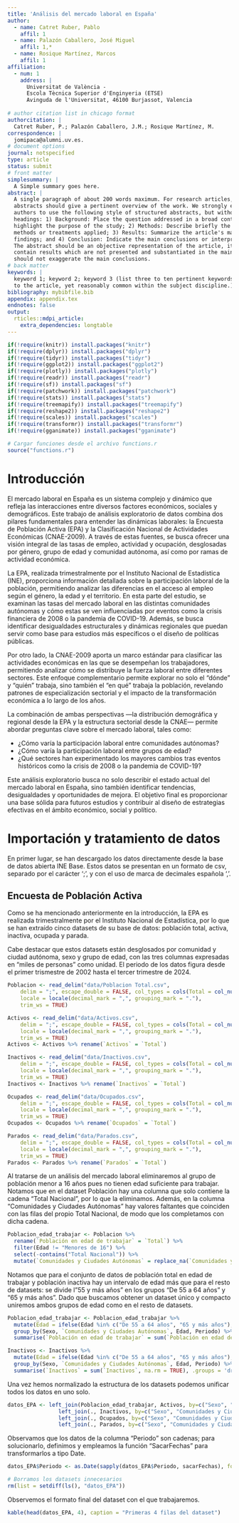 ```yaml
---
title: 'Análisis del mercado laboral en España'
author:
  - name: Catret Ruber, Pablo
    affil: 1
  - name: Palazón Caballero, José Miguel
    affil: 1,*
  - name: Rosique Martínez, Marcos
    affil: 1
affiliation:
  - num: 1
    address: |
      Universitat de València - 
      Escola Tècnica Superior d'Enginyeria (ETSE)
      Avinguda de l'Universitat, 46100 Burjassot, Valencia
    
# author citation list in chicago format
authorcitation: |
  Catret Ruber, P.; Palazón Caballero, J.M.; Rosique Martínez, M.
correspondence: |
  jomipaca@alumni.uv.es.
# document options
journal: notspecified
type: article
status: submit
# front matter
simplesummary: |
  A Simple summary goes here.
abstract: |
  A single paragraph of about 200 words maximum. For research articles, 
  abstracts should give a pertinent overview of the work. We strongly encourage
  authors to use the following style of structured abstracts, but without 
  headings: 1) Background: Place the question addressed in a broad context and
  highlight the purpose of the study; 2) Methods: Describe briefly the main
  methods or treatments applied; 3) Results: Summarize the article's main 
  findings; and 4) Conclusion: Indicate the main conclusions or interpretations. 
  The abstract should be an objective representation of the article, it must not 
  contain results which are not presented and substantiated in the main text and 
  should not exaggerate the main conclusions.
# back matter
keywords: |
  keyword 1; keyword 2; keyword 3 (list three to ten pertinent keywords specific 
  to the article, yet reasonably common within the subject discipline.).
bibliography: mybibfile.bib
appendix: appendix.tex
endnotes: false
output: 
  rticles::mdpi_article:
    extra_dependencies: longtable
---
```


```r
if(!require(knitr)) install.packages("knitr")
if(!require(dplyr)) install.packages("dplyr")
if(!require(tidyr)) install.packages("tidyr")
if(!require(ggplot2)) install.packages("ggplot2")
if(!require(plotly)) install.packages("plotly")
if(!require(readr)) install.packages("readr")
if(!require(sf)) install.packages("sf")
if(!require(patchwork)) install.packages("patchwork")
if(!require(stats)) install.packages("stats")
if(!require(treemapify)) install.packages("treemapify")
if(!require(reshape2)) install.packages("reshape2")
if(!require(scales)) install.packages("scales")
if(!require(transformr)) install.packages("transformr")
if(!require(gganimate)) install.packages("gganimate")

# Cargar funciones desde el archivo functions.r
source("functions.r")
```

# Introducción

El mercado laboral en España es un sistema complejo y dinámico que refleja las interacciones entre diversos factores económicos, sociales y demográficos. Este trabajo de análisis exploratorio de datos combina dos pilares fundamentales para entender las dinámicas laborales: la Encuesta de Población Activa (EPA) y la Clasificación Nacional de Actividades Económicas (CNAE-2009). A través de estas fuentes, se busca ofrecer una visión integral de las tasas de empleo, actividad y ocupación, desglosadas por género, grupo de edad y comunidad autónoma, así como por ramas de actividad económica.

La EPA, realizada trimestralmente por el Instituto Nacional de Estadística (INE), proporciona información detallada sobre la participación laboral de la población, permitiendo analizar las diferencias en el acceso al empleo según el género, la edad y el territorio. En esta parte del estudio, se examinan las tasas del mercado laboral en las distintas comunidades autónomas y cómo estas se ven influenciadas por eventos como la crisis financiera de 2008 o la pandemia de COVID-19. Además, se busca identificar desigualdades estructurales y dinámicas regionales que puedan servir como base para estudios más específicos o el diseño de políticas públicas.

Por otro lado, la CNAE-2009 aporta un marco estándar para clasificar las actividades económicas en las que se desempeñan los trabajadores, permitiendo analizar cómo se distribuye la fuerza laboral entre diferentes sectores. Este enfoque complementario permite explorar no solo el "dónde" y "quién" trabaja, sino también el "en qué" trabaja la población, revelando patrones de especialización sectorial y el impacto de la transformación económica a lo largo de los años.

La combinación de ambas perspectivas —la distribución demográfica y regional desde la EPA y la estructura sectorial desde la CNAE— permite abordar preguntas clave sobre el mercado laboral, tales como:

- ¿Cómo varía la participación laboral entre comunidades autónomas?
- ¿Cómo varía la participación laboral entre grupos de edad?
- ¿Qué sectores han experimentado los mayores cambios tras eventos históricos como la crisis de 2008 o la pandemia de COVID-19?

Este análisis exploratorio busca no solo describir el estado actual del mercado laboral en España, sino también identificar tendencias, desigualdades y oportunidades de mejora. El objetivo final es proporcionar una base sólida para futuros estudios y contribuir al diseño de estrategias efectivas en el ámbito económico, social y político.


# Importación y tratamiento de datos

En primer lugar, se han descargado los datos directamente desde la base de datos abierta INE Base. Estos datos se presentan en un formato de csv, separado por el carácter ';', y con el uso de marca de decimales española ','.

## Encuesta de Población Activa

Como se ha mencionado anteriormente en la introducción, la EPA es realizada trimestralmente por el Instituto Nacional de Estadística, por lo que se han extraído cinco datasets de su base de datos: población total, activa, inactiva, ocupada y parada. 

Cabe destacar que estos datasets están desglosados por comunidad y ciudad autónoma, sexo y grupo de edad, con las tres columnas expresadas en "miles de personas" como unidad. El periodo de los datos figura desde el primer trismestre de 2002 hasta el tercer trimestre de 2024.

```r
Poblacion <- read_delim("data/Poblacion Total.csv", 
    delim = ";", escape_double = FALSE, col_types = cols(Total = col_number()), 
    locale = locale(decimal_mark = ",", grouping_mark = "."), 
    trim_ws = TRUE)

Activos <- read_delim("data/Activos.csv", 
    delim = ";", escape_double = FALSE, col_types = cols(Total = col_number()), 
    locale = locale(decimal_mark = ",", grouping_mark = "."), 
    trim_ws = TRUE)
Activos <- Activos %>% rename(`Activos` = `Total`)

Inactivos <- read_delim("data/Inactivos.csv", 
    delim = ";", escape_double = FALSE, col_types = cols(Total = col_number()), 
    locale = locale(decimal_mark = ",", grouping_mark = "."), 
    trim_ws = TRUE)
Inactivos <- Inactivos %>% rename(`Inactivos` = `Total`)

Ocupados <- read_delim("data/Ocupados.csv", 
    delim = ";", escape_double = FALSE, col_types = cols(Total = col_number()), 
    locale = locale(decimal_mark = ",", grouping_mark = "."), 
    trim_ws = TRUE)
Ocupados <- Ocupados %>% rename(`Ocupados` = `Total`)

Parados <- read_delim("data/Parados.csv", 
    delim = ";", escape_double = FALSE, col_types = cols(Total = col_number()), 
    locale = locale(decimal_mark = ",", grouping_mark = "."), 
    trim_ws = TRUE)
Parados <- Parados %>% rename(`Parados` = `Total`)
```

Al tratarse de un análisis del mercado laboral eliminaremos al grupo de población menor a 16 años pues no tienen edad suficiente para trabajar. Notamos que en el dataset Población hay una columna que solo contiene la cadena "Total Nacional", por lo que la eliminamos. Además, en la columna "Comunidades y Ciudades Autónomas" hay valores faltantes que coinciden con las filas del propio Total Nacional, de modo que los completamos con dicha cadena.

```r
Poblacion_edad_trabajar <- Poblacion %>%
  rename(`Población en edad de trabajar` = `Total`) %>%
  filter(Edad != "Menores de 16") %>%
  select(-contains("Total Nacional")) %>%
  mutate(`Comunidades y Ciudades Autónomas` = replace_na(`Comunidades y Ciudades Autónomas`, "Total Nacional"))
```

Notamos que para el conjunto de datos de población total en edad de trabajar y población inactiva hay un intervalo de edad más que para el resto de datasets: se divide l"55 y más años" en los grupos "De 55 a 64 años" y "65 y más años". Dado que buscamos obtener un dataset único y compacto uniremos ambos grupos de edad como en el resto de datasets.

```r
Poblacion_edad_trabajar <- Poblacion_edad_trabajar %>%
  mutate(Edad = ifelse(Edad %in% c("De 55 a 64 años", "65 y más años"), "55 y más años", Edad)) %>%
  group_by(Sexo, `Comunidades y Ciudades Autónomas`, Edad, Periodo) %>%
  summarise(`Población en edad de trabajar` = sum(`Población en edad de trabajar`, na.rm = TRUE), .groups = 'drop')

Inactivos <- Inactivos %>%
  mutate(Edad = ifelse(Edad %in% c("De 55 a 64 años", "65 y más años"), "55 y más años", Edad)) %>%
  group_by(Sexo, `Comunidades y Ciudades Autónomas`, Edad, Periodo) %>%
  summarise(`Inactivos` = sum(`Inactivos`, na.rm = TRUE), .groups = 'drop')
```

Una vez hemos normalizado la estructura de los datasets podemos unificar todos los datos en uno solo.

```r
datos_EPA <- left_join(Poblacion_edad_trabajar, Activos, by=c("Sexo", "Comunidades y Ciudades Autónomas", "Edad", "Periodo")) %>%
                left_join(., Inactivos, by=c("Sexo", "Comunidades y Ciudades Autónomas", "Edad", "Periodo")) %>%
                left_join(., Ocupados, by=c("Sexo", "Comunidades y Ciudades Autónomas", "Edad", "Periodo")) %>%
                left_join(., Parados, by=c("Sexo", "Comunidades y Ciudades Autónomas", "Edad", "Periodo"))
```

Observamos que los datos de la columna "Periodo" son cadenas; para solucionarlo, definimos y empleamos la función "SacarFechas" para transformarlos a tipo Date.

```r
datos_EPA$Periodo <- as.Date(sapply(datos_EPA$Periodo, sacarFechas), format = "%Y-%m-%d")

# Borramos los datasets innecesarios
rm(list = setdiff(ls(), "datos_EPA"))
```

Observemos el formato final del dataset con el que trabajaremos.

```r
kable(head(datos_EPA, 4), caption = "Primeras 4 filas del dataset")
```